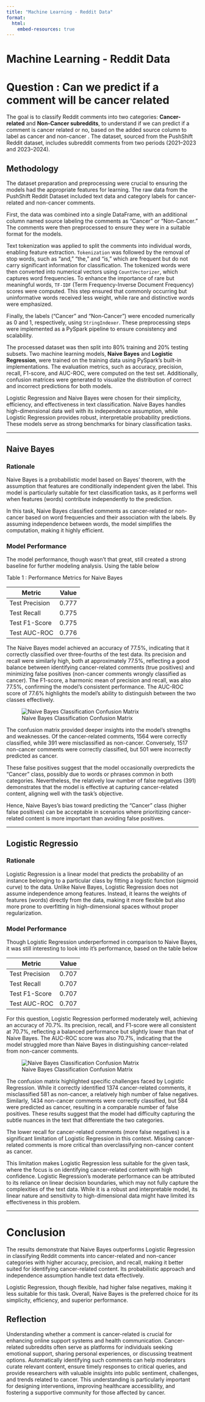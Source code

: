 ```yaml
---
title: "Machine Learning - Reddit Data"
format:
  html: 
    embed-resources: true
---
```


# Machine Learning - Reddit Data

# Question : Can we predict if a comment will be cancer related

The goal is to classify Reddit comments into two categories: **Cancer-related** and **Non-Cancer subreddits**, to understand if we can predict if a comment is cancer related or no, based on the added source column to label as cancer and non-cancer . The dataset, sourced from the PushShift Reddit dataset, includes subreddit comments from two periods (2021–2023 and 2023–2024). 

## Methodology 

The dataset preparation and preprocessing were crucial to ensuring the models had the appropriate features for learning. The raw data from the PushShift Reddit Dataset included text data and category labels for cancer-related and non-cancer comments. 

First, the data was combined into a single DataFrame, with an additional column named source labeling the comments as "Cancer" or "Non-Cancer." The comments were then preprocessed to ensure they were in a suitable format for the models.

Text tokenization was applied to split the comments into individual words, enabling feature extraction. `Tokenization` was followed by the removal of stop words, such as "and," "the," and "is," which are frequent but do not carry significant information for classification. The tokenized words were then converted into numerical vectors using `CountVectorizer`, which captures word frequencies. To enhance the importance of rare but meaningful words, `TF-IDF` (Term Frequency-Inverse Document Frequency) scores were computed. This step ensured that commonly occurring but uninformative words received less weight, while rare and distinctive words were emphasized. 

Finally, the labels ("Cancer" and "Non-Cancer") were encoded numerically as 0 and 1, respectively, using `StringIndexer`. These preprocessing steps were implemented as a PySpark pipeline to ensure consistency and scalability.

The processed dataset was then split into 80% training and 20% testing subsets. Two machine learning models, **Naive Bayes** and **Logistic Regression**, were trained on the training data using PySpark's built-in implementations. The evaluation metrics, such as accuracy, precision, recall, F1-score, and AUC-ROC, were computed on the test set. Additionally, confusion matrices were generated to visualize the distribution of correct and incorrect predictions for both models.

Logistic Regression and Naive Bayes were chosen for their simplicity, efficiency, and effectiveness in text classification. Naive Bayes handles high-dimensional data well with its independence assumption, while Logistic Regression provides robust, interpretable probability predictions. These models serve as strong benchmarks for binary classification tasks.

-----

## Naive Bayes 

### Rationale 

Naive Bayes is a probabilistic model based on Bayes' theorem, with the assumption that features are conditionally independent given the label. This model is particularly suitable for text classification tasks, as it performs well when features (words) contribute independently to the prediction. 

In this task, Naive Bayes classified comments as cancer-related or non-cancer based on word frequencies and their association with the labels. By assuming independence between words, the model simplifies the computation, making it highly efficient.

### Model Performance

The model performance, though wasn't that great, still created a strong baseline for further modeling analysis. Using the table below 

Table 1 : Performance Metrics for Naive Bayes

| **Metric**       | **Value** |
|-------------------|-----------|
| Test Precision    | 0.777     |
| Test Recall       | 0.775     |
| Test F1-Score     | 0.775     |
| Test AUC-ROC      | 0.776     |


The Naive Bayes model achieved an accuracy of 77.5%, indicating that it correctly classified over three-fourths of the test data. Its precision and recall were similarly high, both at approximately 77.5%, reflecting a good balance between identifying cancer-related comments (true positives) and minimizing false positives (non-cancer comments wrongly classified as cancer). The F1-score, a harmonic mean of precision and recall, was also 77.5%, confirming the model's consistent performance. The AUC-ROC score of 77.6% highlights the model's ability to distinguish between the two classes effectively.

![Naive Bayes Classification Confusion Matrix](docs/plot-images/naive_bayes_cm.png)

The confusion matrix provided deeper insights into the model's strengths and weaknesses. Of the cancer-related comments, 1564 were correctly classified, while 391 were misclassified as non-cancer. Conversely, 1517 non-cancer comments were correctly classified, but 501 were incorrectly predicted as cancer. 

These false positives suggest that the model occasionally overpredicts the "Cancer" class, possibly due to words or phrases common in both categories.  Nevertheless, the relatively low number of false negatives (391) demonstrates that the model is effective at capturing cancer-related content, aligning well with the task's objective.

Hence, Naive Bayes's bias toward predicting the "Cancer" class (higher false positives) can be acceptable in scenarios where prioritizing cancer-related content is more important than avoiding false positives.

----

## Logistic Regressio

### Rationale

Logistic Regression is a linear model that predicts the probability of an instance belonging to a particular class by fitting a logistic function (sigmoid curve) to the data. Unlike Naive Bayes, Logistic Regression does not assume independence among features. Instead, it learns the weights of features (words) directly from the data, making it more flexible but also more prone to overfitting in high-dimensional spaces without proper regularization.

### Model Performance 

Though Logistic Regression underperformed in comparison to Naive Bayes, it was still interesting to look into it's performance, based on the table below 

| **Metric**       | **Value** |
|-------------------|-----------|
| Test Precision    | 0.707     |
| Test Recall       | 0.707     |
| Test F1-Score     | 0.707     |
| Test AUC-ROC      | 0.707     |


For this question, Logistic Regression performed moderately well, achieving an accuracy of 70.7%. Its precision, recall, and F1-score were all consistent at 70.7%, reflecting a balanced performance but slightly lower than that of Naive Bayes. The AUC-ROC score was also 70.7%, indicating that the model struggled more than Naive Bayes in distinguishing cancer-related from non-cancer comments.

![Naive Bayes Classification Confusion Matrix](docs/plot-images/logistic_regression_cm.png)

The confusion matrix highlighted specific challenges faced by Logistic Regression. While it correctly identified 1374 cancer-related comments, it misclassified 581 as non-cancer, a relatively high number of false negatives. Similarly, 1434 non-cancer comments were correctly classified, but 584 were predicted as cancer, resulting in a comparable number of false positives. These results suggest that the model had difficulty capturing the subtle nuances in the text that differentiate the two categories.

The lower recall for cancer-related comments (more false negatives) is a significant limitation of Logistic Regression in this context. Missing cancer-related comments is more critical than overclassifying non-cancer content as cancer. 

This limitation makes Logistic Regression less suitable for the given task, where the focus is on identifying cancer-related content with high confidence. Logistic Regression's moderate performance can be attributed to its reliance on linear decision boundaries, which may not fully capture the complexities of the text data. While it is a robust and interpretable model, its linear nature and sensitivity to high-dimensional data might have limited its effectiveness in this problem.

---- 

# Conclusion 

The results demonstrate that Naive Bayes outperforms Logistic Regression in classifying Reddit comments into cancer-related and non-cancer categories with higher accuracy, precision, and recall, making it better suited for identifying cancer-related content. Its probabilistic approach and independence assumption handle text data effectively. 

Logistic Regression, though flexible, had higher false negatives, making it less suitable for this task. Overall, Naive Bayes is the preferred choice for its simplicity, efficiency, and superior performance.

## Reflection 

Understanding whether a comment is cancer-related is crucial for enhancing online support systems and health communication. Cancer-related subreddits often serve as platforms for individuals seeking emotional support, sharing personal experiences, or discussing treatment options. Automatically identifying such comments can help moderators curate relevant content, ensure timely responses to critical queries, and provide researchers with valuable insights into public sentiment, challenges, and trends related to cancer. This understanding is particularly important for designing interventions, improving healthcare accessibility, and fostering a supportive community for those affected by cancer.